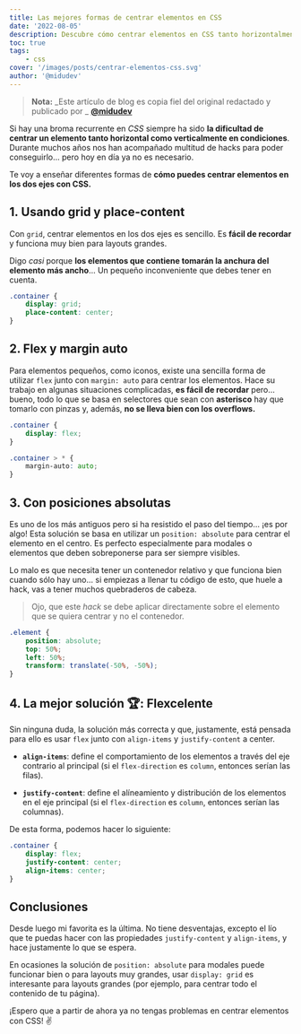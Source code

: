 ```yaml
---
title: Las mejores formas de centrar elementos en CSS
date: '2022-08-05'
description: Descubre cómo centrar elementos en CSS tanto horizontalmente como verticalmente con propiedades que funcionan en todos los navegadores modernos.
toc: true
tags:
    - css
cover: '/images/posts/centrar-elementos-css.svg'
author: '@midudev'
---
```


> **Nota:** _Este artículo de blog es copia fiel del original redactado y publicado por _ **<a href="https://midu.dev" target="_blank">@midudev</a>**

Si hay una broma recurrente en _CSS_ siempre ha sido **la dificultad de centrar un elemento tanto horizontal como verticalmente en condiciones**. Durante muchos años nos han acompañado multitud de hacks para poder conseguirlo... pero hoy en día ya no es necesario.

Te voy a enseñar diferentes formas de **cómo puedes centrar elementos en los dos ejes con CSS.**

## 1. Usando grid y place-content

Con `grid`, centrar elementos en los dos ejes es sencillo. Es **fácil de recordar** y funciona muy bien para layouts grandes.

Digo _casi_ porque **los elementos que contiene tomarán la anchura del elemento más ancho**... Un pequeño inconveniente que debes tener en cuenta.

```css
.container {
    display: grid;
    place-content: center;
}
```

## 2. Flex y margin auto

Para elementos pequeños, como iconos, existe una sencilla forma de utilizar `flex` junto con `margin: auto` para centrar los elementos. Hace su trabajo en algunas situaciones complicadas, **es fácil de recordar** pero... bueno, todo lo que se basa en selectores que sean con **asterisco** hay que tomarlo con pinzas y, además, **no se lleva bien con los overflows.**

```css
.container {
    display: flex;
}

.container > * {
    margin-auto: auto;
}
```

## 3. Con posiciones absolutas

Es uno de los más antiguos pero si ha resistido el paso del tiempo... ¡es por algo! Esta solución se basa en utilizar un `position: absolute` para centrar el elemento en el centro. Es perfecto especialmente para modales o elementos que deben sobreponerse para ser siempre visibles.

Lo malo es que necesita tener un contenedor relativo y que funciona bien cuando sólo hay uno... si empiezas a llenar tu código de esto, que huele a hack, vas a tener muchos quebraderos de cabeza.

> Ojo, que este _hack_ se debe aplicar directamente sobre el elemento que se quiera centrar y no el contenedor.

```css
.element {
    position: absolute;
    top: 50%;
    left: 50%;
    transform: translate(-50%, -50%);
}
```

## 4. La mejor solución 🏆: Flexcelente

Sin ninguna duda, la solución más correcta y que, justamente, está pensada para ello es usar `flex` junto con `align-items` y `justify-content` a center.

-   **`align-items`**: define el comportamiento de los elementos a través del eje contrario al principal (si el `flex-direction` es `column`, entonces serían las filas).

-   **`justify-content`**: define el alíneamiento y distribución de los elementos en el eje principal (si el `flex-direction` es `column`, entonces serían las columnas).

De esta forma, podemos hacer lo siguiente:

```css
.container {
    display: flex;
    justify-content: center;
    align-items: center;
}
```

## Conclusiones

Desde luego mi favorita es la última. No tiene desventajas, excepto el lío que te puedas hacer con las propiedades `justify-content` y `align-items`, y hace justamente lo que se espera.

En ocasiones la solución de `position: absolute` para modales puede funcionar bien o para layouts muy grandes, usar `display: grid` es interesante para layouts grandes (por ejemplo, para centrar todo el contenido de tu página).

¡Espero que a partir de ahora ya no tengas problemas en centrar elementos con CSS! ✌️

